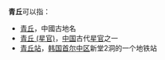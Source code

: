 '''青丘'''可以指：

*[[青邱|青丘]]，中國古地名
*[[青丘_(星官)|青丘 (星官)]]，[[中国|中国]]古代[[星官|星官]]之一
*[[青丘站|青丘站]]，[[韩国|韩国]][[首尔|首尔]][[中區_(首爾)|中区]]新堂2洞的一个地铁站

{{Disambig|Cat=二字消歧义}}